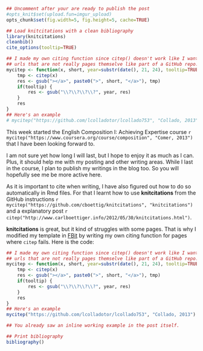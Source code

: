 ```r
## Uncomment after your are ready to publish the post
#opts_knit$set(upload.fun=imgur_upload)
opts_chunk$set(fig.width=5, fig.height=5, cache=TRUE)

## Load knitcitations with a clean bibliography
library(knitcitations)
cleanbib()
cite_options(tooltip=TRUE)

## I made my own citing function since citep() doesn't work like I want to with
## urls that are not really pages themselve like part of a GitHub repo.
mycitep <- function(x, short, year=substr(date(), 21, 24), tooltip=TRUE) {
	tmp <- citep(x)
	res <- gsub("></a>", paste0(">", short, "</a>"), tmp)
	if(tooltip) {
		res <- gsub("\\?\\?\\?\\?", year, res)
	}
	res
}
## Here's an example
# mycitep("https://github.com/lcolladotor/lcollado753", "Collado, 2013")
```

This week started the English Composition I: Achieving Expertise course `r mycitep("https://www.coursera.org/course/composition", "Comer, 2013")` that I have been looking forward to. 

I am not sure yet how long I will last, but I hope to enjoy it as much as I can. Plus, it should help me with my posting and other writing areas. While I last in the course, I plan to publish my writings in the blog too. So you will hopefully see me be more active here.

As it is important to cite when writing, I have also figured out how to do so automatically in Rmd files. For that I learnt how to use __knitcitations__ from the GitHub instructions `r mycitep("https://github.com/cboettig/knitcitations", "knitcitations")` and a explanatory post `r citep("http://www.carlboettiger.info/2012/05/30/knitcitations.html")`.

__knitcitations__ is great, but it kind of struggles with some pages. That is why I modified my template in [FBit](https://github.com/lcolladotor/FBit) by writing my own citing function for pages where `citep` fails. Here is the code:

```r
## I made my own citing function since citep() doesn't work like I want to with
## urls that are not really pages themselve like part of a GitHub repo.
mycitep <- function(x, short, year=substr(date(), 21, 24), tooltip=TRUE) {
	tmp <- citep(x)
	res <- gsub("></a>", paste0(">", short, "</a>"), tmp)
	if(tooltip) {
		res <- gsub("\\?\\?\\?\\?", year, res)
	}
	res
}
## Here's an example
mycitep("https://github.com/lcolladotor/lcollado753", "Collado, 2013")

## You already saw an inline working example in the post itself.
```




```r
## Print bibliography
bibliography()
```

